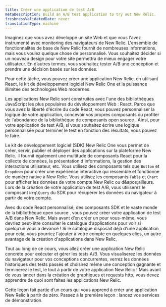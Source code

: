 ```yaml
---
title: Créer une application de test A/B
metaDescription: Build an A/B test application to try out New Relic.
freshnessValidatedDate: never
translationType: machine
---
```


Imaginez que vous avez développé un site Web et que vous l&apos;avez instrumenté avec monitoring des navigateurs de New Relic. L&apos;ensemble de fonctionnalités de base de New Relic fournit de nombreuses informations, mais vous voulez quelque chose de personnalisé. Vous souhaitez décider si un nouveau design pour votre site permettra de mieux engager votre utilisateur. En d’autres termes, vous souhaitez tester A/B une conception et prendre une décision basée sur les données.

Pour cette tâche, vous pouvez créer une application New Relic, en utilisant React, le kit de développement logiciel New Relic One et la puissance illimitée des technologies Web modernes.

Les applications New Relic sont construites avec l&apos;une des bibliothèques JavaScript les plus populaires du développement Web : React. Parce que vous avez la liberté d&apos;écrire du code React, vous pouvez personnaliser la logique de votre application, concevoir vos propres composants ou profiter de l&apos;abondance de la bibliothèque de composants open source . Ainsi, pour votre application de test A/B, si vous souhaitez écrire une logique personnalisée pour terminer le test en fonction des résultats, vous pouvez le faire.

Le kit de développement logiciel (SDK) New Relic One vous permet de créer, servir, publier et déployer des applications sur la plateforme New Relic. Il fournit également une multitude de composants React pour la collecte de données, la présentation d&apos;informations, la gestion des interactions utilisateur, etc. Vous utilisez des composants tels que `Button` et `Dropdown` pour créer une expérience interactive qui ressemble et fonctionne de manière native à New Relic. Vous utilisez les composants `Table` et `Chart` pour afficher les données de votre compte New Relic ou d&amp;apos;ailleurs. Lors de la création de votre application de test A/B, vous utiliserez le composant `NrqlQuery` du SDK pour récupérer les données du navigateur à partir de votre compte.

Avec du code React personnalisé, des composants SDK et le vaste monde de la bibliothèque open source , vous pouvez créer votre application de test A/B dans New Relic. Mais avant d’en créer un pour vous-même, vous devriez peut-être consulter le catalogue d’applications pour voir si quelqu’un vous a devancé ! Si le catalogue disposait déjà d&apos;une application pour cela, vous pourriez l&apos;ajouter à votre compte en quelques clics, un autre avantage de la création d&apos;applications dans New Relic.

Tout au long de ce cours, vous allez créer une application New Relic concrète pour exécuter et gérer les tests A/B. Vous visualiserez les données du navigateur pour vos conceptions concurrentes, verrez les données historiques des tests passés et choisirez même une conception gagnante et terminerez le test, le tout à partir de votre application New Relic ! Mais avant de vous lancer dans la création de graphiques et requests http, vous devez apprendre de quoi sont faites les applications New Relic.

<Callout variant="course">
  Cette leçon fait partie d’un cours qui vous apprend à créer une application New Relic à partir de zéro. Passez à la première leçon : lancez vos services de démonstration.
</Callout>